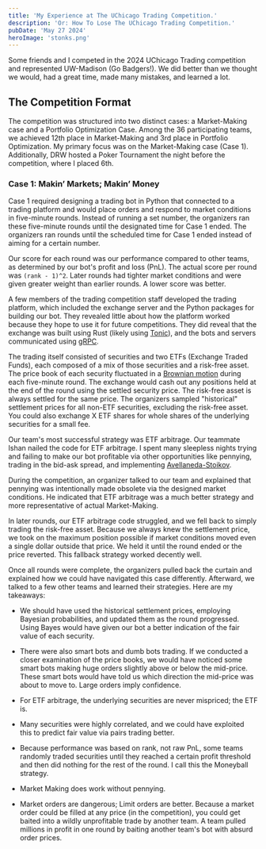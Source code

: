 ```yaml
---
title: 'My Experience at The UChicago Trading Competition.'
description: 'Or: How To Lose The UChicago Trading Competition.'
pubDate: 'May 27 2024'
heroImage: 'stonks.png'
---
```


Some friends and I competed in the 2024 UChicago Trading competition and represented UW-Madison (Go Badgers!). We did better than we thought we would, had a great time, made many mistakes, and learned a lot.

## The Competition Format
The competition was structured into two distinct cases: a Market-Making case and a Portfolio Optimization Case. Among the 36 participating teams, we achieved 12th place in Market-Making and 3rd place in Portfolio Optimization. My primary focus was on the Market-Making case (Case 1). Additionally, DRW hosted a Poker Tournament the night before the competition, where I placed 6th.

### Case 1: Makin’ Markets; Makin’ Money

Case 1 required designing a trading bot in Python that connected to a trading platform and would place orders and respond to market conditions in five-minute rounds. Instead of running a set number, the organizers ran these five-minute rounds until the designated time for Case 1 ended. The organizers ran rounds until the scheduled time for Case 1 ended instead of aiming for a certain number. 

Our score for each round was our performance compared to other teams, as determined by our bot's profit and loss (PnL). The actual score per round was `(rank - 1)^2`. Later rounds had tighter market conditions and were given greater weight than earlier rounds. A lower score was better.

A few members of the trading competition staff developed the trading platform, which included the exchange server and the Python packages for building our bot. They revealed little about how the platform worked because they hope to use it for future competitions. They did reveal that the exchange was built using Rust (likely using [Tonic](https://github.com/hyperium/tonic)), and the bots and servers communicated using [gRPC](https://grpc.io/).

The trading itself consisted of securities and two ETFs (Exchange Traded Funds), each composed of a mix of those securities and a risk-free asset. The price book of each security fluctuated in a [Brownian motion](https://en.wikipedia.org/wiki/Brownian_motion) during each five-minute round. The exchange would cash out any positions held at the end of the round using the settled security price. The risk-free asset is always settled for the same price. The organizers sampled "historical" settlement prices for all non-ETF securities, excluding the risk-free asset. You could also exchange X ETF shares for whole shares of the underlying securities for a small fee.

Our team's most successful strategy was ETF arbitrage. Our teammate Ishan nailed the code for ETF arbitrage. I spent many sleepless nights trying and failing to make our bot profitable via other opportunities like pennying, trading in the bid-ask spread, and implementing [Avellaneda-Stoikov](https://math.nyu.edu/~avellane/HighFrequencyTrading.pdf).

During the competition, an organizer talked to our team and explained that pennying was intentionally made obsolete via the designed market conditions. He indicated that ETF arbitrage was a much better strategy and more representative of actual Market-Making. 

In later rounds, our ETF arbitrage code struggled, and we fell back to simply trading the risk-free asset. Because we always knew the settlement price, we took on the maximum position possible if market conditions moved even a single dollar outside that price. We held it until the round ended or the price reverted. This fallback strategy worked decently well.

Once all rounds were complete, the organizers pulled back the curtain and explained how we could have navigated this case differently. Afterward, we talked to a few other teams and learned their strategies. Here are my takeaways:

- We should have used the historical settlement prices, employing Bayesian probabilities, and updated them as the round progressed. Using Bayes would have given our bot a better indication of the fair value of each security.

- There were also smart bots and dumb bots trading. If we conducted a closer examination of the price books, we would have noticed some smart bots making huge orders slightly above or below the mid-price. These smart bots would have told us which direction the mid-price was about to move to. Large orders imply confidence.

- For ETF arbitrage, the underlying securities are never mispriced; the ETF is. 

- Many securities were highly correlated, and we could have exploited this to predict fair value via pairs trading better.

- Because performance was based on rank, not raw PnL, some teams randomly traded securities until they reached a certain profit threshold and then did nothing for the rest of the round. I call this the Moneyball strategy.

- Market Making does work without pennying.

- Market orders are dangerous; Limit orders are better. Because a market order could be filled at any price (in the competition), you could get baited into a wildly unprofitable trade by another team. A team pulled millions in profit in one round by baiting another team's bot with absurd order prices.